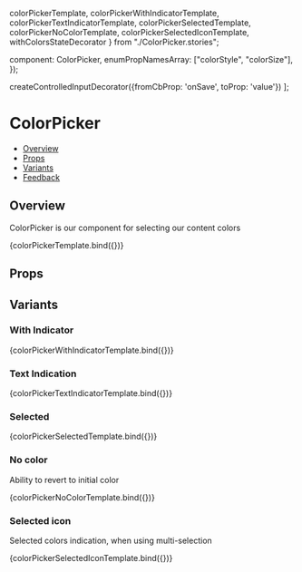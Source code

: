   colorPickerTemplate,
  colorPickerWithIndicatorTemplate,
  colorPickerTextIndicatorTemplate,
  colorPickerSelectedTemplate,
  colorPickerNoColorTemplate,
  colorPickerSelectedIconTemplate,
  withColorsStateDecorator
} from "./ColorPicker.stories";

  component: ColorPicker,
  enumPropNamesArray: ["colorStyle", "colorSize"],
});

  createControlledInputDecorator({fromCbProp: 'onSave', toProp: 'value'})
];

<Meta title="Pickers/ColorPicker" component={ColorPicker} argTypes={argTypes} decorators={decorators}/>

<!--- Component documentation -->

# ColorPicker

- [Overview](#overview)
- [Props](#props)
- [Variants](#variants)
- [Feedback](#feedback)

## Overview

ColorPicker is our component for selecting our content colors

<Canvas>
  <Story name="Overview">{colorPickerTemplate.bind({})}</Story>
</Canvas>

## Props

<ArgsTable of={ColorPicker} />

## Variants

### With Indicator

<Canvas>
  <Story name="With Indicator">
    {colorPickerWithIndicatorTemplate.bind({})}
  </Story>
</Canvas>

### Text Indication

<Canvas>
  <Story name="Text Indication">
    {colorPickerTextIndicatorTemplate.bind({})}
  </Story>
</Canvas>

### Selected

<Canvas>
  <Story name="Selected">
    {colorPickerSelectedTemplate.bind({})}
  </Story>
</Canvas>

### No color

Ability to revert to initial color

<Canvas>
  <Story name="No color">
    {colorPickerNoColorTemplate.bind({})}
  </Story>
</Canvas>

### Selected icon

Selected colors indication, when using multi-selection

<Canvas>
  <Story name="Selected icon">
    {colorPickerSelectedIconTemplate.bind({})}
  </Story>
</Canvas>

